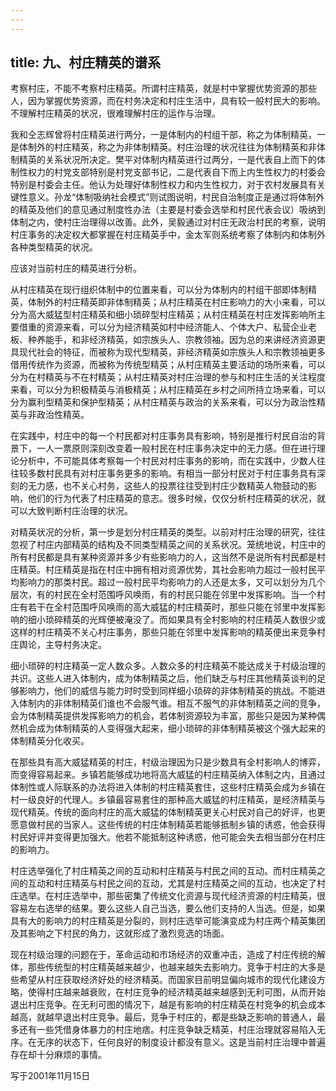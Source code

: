 ```yaml
---
---
---
```

title: 九、村庄精英的谱系
---



考察村庄，不能不考察村庄精英。所谓村庄精英，就是村中掌握优势资源的那些人，因为掌握优势资源，而在村务决定和村庄生活中，具有较一般村民大的影响。不理解村庄精英的状况，很难理解村庄的运作与治理。

我和仝志辉曾将村庄精英进行两分，一是体制内的村组干部，称之为体制精英，一是体制外的村庄精英，称之为非体制精英。村庄治理的状况往往为体制精英和非体制精英的关系状况所决定。樊平对体制内精英进行过两分，一是代表自上而下的体制性权力的村党支部特别是村党支部书记，二是代表自下而上内生性权力的村委会特别是村委会主任。他认为处理好体制性权力和内生性权力，对于农村发展具有关键性意义。孙龙“体制吸纳社会模式”则试图说明，村民自治制度正是通过将体制外的精英及他们的意见通过制度性办法（主要是村委会选举和村民代表会议）吸纳到体制之内，使村庄治理得以改善。此外，吴毅通过对村庄无政治村民的考察，说明村庄事务的决定权大都掌握在村庄精英手中，金太军则系统考察了体制内和体制外各种类型精英的状况。

应该对当前村庄的精英进行分析。

从村庄精英在现行组织体制中的位置来看，可以分为体制内的村组干部即体制精英，体制外的村庄精英即非体制精英；从村庄精英在村庄影响力的大小来看，可以分为高大威猛型村庄精英和细小琐碎型村庄精英；从村庄精英在村庄发挥影响所主要借重的资源来看，可以分为经济精英如村中经济能人、个体大户、私营企业老板、种养能手，和非经济精英，如宗族头人、宗教领袖。因为总的来讲经济资源更具现代社会的特征，而被称为现代型精英，非经济精英如宗族头人和宗教领袖更多借用传统作为资源，而被称为传统型精英；从村庄精英主要活动的场所来看，可以分为在村精英与不在村精英；从村庄精英对村庄治理的参与和村庄生活的关注程度来看，可以分为积极精英与消极精英；从村庄精英在乡村之间所持立场来看，可以分为赢利型精英和保护型精英；从村庄精英与政治的关系来看，可以分为政治性精英与非政治性精英。

在实践中，村庄中的每一个村民都对村庄事务具有影响，特别是推行村民自治的背景下，一人一票原则深刻改变着一般村民在村庄事务决定中的无力感。但在进行理论分析中，不可能具体考察每一个村民对村庄事务的影响，而在实践中，少数人往往较多数村民具有对村庄事务更多的影响。有相当一部分村民对于村庄事务具有深刻的无力感，也不关心村务，这些人的投票往往受到村庄少数精英人物鼓动的影响，他们的行为代表了村庄精英的意志。很多时候，仅仅分析村庄精英的状况，就可以大致判断村庄治理的状况。

对精英状况的分析，第一步是划分村庄精英的类型。以前对村庄治理的研究，往往忽视了村庄内部精英的结构及不同类型精英之间的关系状况。笼统地说，村庄中的所有村民都是具有某种资源并多少有些影响力的人，这当然不是说所有村民都是村庄精英。村庄精英是指在村庄中拥有相对资源优势，其社会影响力超过一般村民平均影响力的那类村民。超过一般村民平均影响力的人还是太多，又可以划分为几个层次，有的村民在全村范围呼风唤雨，有的村民只能在邻里中发挥影响。当一个村庄有若干在全村范围呼风唤雨的高大威猛的村庄精英时，那些只能在邻里中发挥影响的细小琐碎精英的光辉便被淹没了。而如果具有全村影响的村庄精英人数很少或这样的村庄精英不关心村庄事务，那些只能在邻里中发挥影响的精英便出来竞争村庄舆论，主导村务决定。

细小琐碎的村庄精英一定人数众多。人数众多的村庄精英不能达成关于村级治理的共识。这些人进入体制内，成为体制精英之后，他们缺乏与村庄其他精英谈判的足够影响力，他们的威信与能力时时受到同样细小琐碎的非体制精英的挑战。不能进入体制内的非体制精英们谁也不会服气谁。相互不服气的非体制精英之间的竞争，会为体制精英提供发挥影响力的机会，若体制资源较为丰富，那些只是因为某种偶然机会成为体制精英的人变得强大起来，细小琐碎的非体制精英被这个强大起来的体制精英分化收买。

在那些具有高大威猛精英的村庄，村级治理因为只是少数具有全村影响人的博弈，而变得容易起来。乡镇若能够成功地将高大威猛的村庄精英纳入体制之内，且通过体制性或人际联系的办法将进入体制的村庄精英套住，这些村庄精英会成为乡镇在村一级良好的代理人。乡镇最容易套住的那种高大威猛的村庄精英，是经济精英与现代精英。传统的面向村庄的高大威猛的体制精英更关心村民对自己的好评，也更愿意做村民的当家人。这些传统的村庄体制精英若能够抵制乡镇的诱惑，他会获得村民好评并变得更加强大。他若不能抵制这种诱惑，他可能会失去相当部分在村庄的影响力。

村庄选举强化了村庄精英之间的互动和村庄精英与村民之间的互动。而村庄精英之间的互动和村庄精英与村民之间的互动，尤其是村庄精英之间的互动，也决定了村庄选举。在村庄选举中，那些密集了传统文化资源与现代经济资源的村庄精英，很容易左右选举的结果。要么这些人自己当选，要么他们支持的人当选。但是，如果具有大的影响力的村庄精英是分裂的，则村庄选举可能演变成为村庄两个精英集团及其影响之下村民的角力，这就形成了激烈竞选的场面。

现在村级治理的问题在于，革命运动和市场经济的双重冲击，造成了村庄传统的解体，那些传统型的村庄精英越来越少，也越来越失去影响力。竞争于村庄的大多是些希望从村庄获取经济好处的经济精英。而国家目前明显偏向城市的现代化建设方略，使得村庄越来越衰败，在村庄竞争的经济精英越来越感到无利可图，从而开始退出村庄竞争。在无利可图的情况下，越是有影响的村庄精英在村竞争的机会成本越高，就越早退出村庄竞争。最后，竞争于村庄的，都是些缺乏影响的普通人，最多还有一些凭借身体暴力的村庄地痞。村庄竞争缺乏精英，村庄治理就容易陷入无序。在无序的状态下，任何良好的制度设计都没有意义。这是当前村庄治理中普遍存在却十分麻烦的事情。

写于2001年11月15日